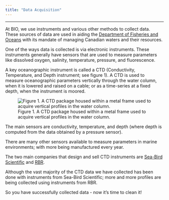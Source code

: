 ```yaml
---
title: "Data Acquisition"
---
```


------------------------------------------------------------------------

At BIO, we use instruments and various other methods to collect data. These sources of data are used in aiding the [Department of Fisheries and Oceans](https://www.dfo-mpo.gc.ca/) with its mandate of managing Canadian waters and their resources.

One of the ways data is collected is via electronic instruments. These instruments generally have sensors that are used to measure parameters like dissolved oxygen, salinity, temperature, pressure, and fluorescence.

A key oceanographic instrument is called a CTD (Conductivity, Temperature, and Depth instrument; see figure 1). A CTD is used to measure oceanographic parameters vertically through the water column, when it is lowered and raised on a cable; or as a time-series at a fixed depth, when the instrument is moored.

![Figure 1. A CTD package housed within a metal frame used to acquire vertical profiles in the water column.](images/ctd.jpg){fig-alt="An image of A CTD package housed within a metal frame used to acquire vertical profiles in the water column." fig-align="center"}

The main sensors are conductivity, temperature, and depth (where depth is computed from the data obtained by a pressure sensor).

There are many other sensors available to measure parameters in marine environments; with more being manufactured every year.

The two main companies that design and sell CTD instruments are [Sea-Bird Scientific](https://www.seabird.com/) and [RBR](https://rbr-global.com/).

Although the vast majority of the CTD data we have collected has been done with instruments from Sea-Bird Scientific; more and more profiles are being collected using instruments from RBR.

So you have successfully collected data - now it's time to clean it!

